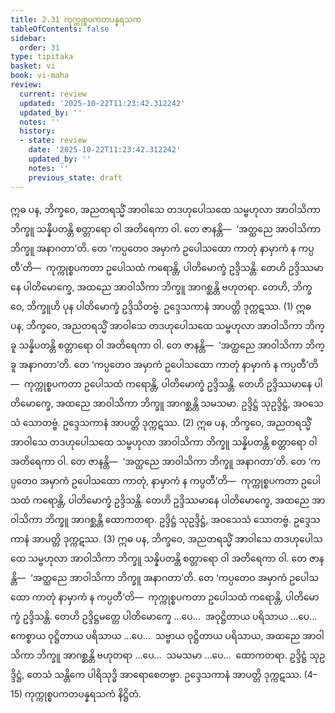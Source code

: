 ```yaml
---
title: 2.31 ကုက္ကုစ္စပကတပန္နရသက
tableOfContents: false
sidebar:
  order: 31
type: tipitaka
basket: vi
book: vi-maha
review:
  current: review
  updated: '2025-10-22T11:23:42.312242'
  updated_by: ''
  notes: ''
  history:
  - state: review
    date: '2025-10-22T11:23:42.312242'
    updated_by: ''
    notes: ''
    previous_state: draft
---
```



<ReviewStatus review={frontmatter.review} showDetails={true} />

<HypothesisAnnotation frontmatter={frontmatter} />

<DynamicBreadcrumb />

<Division number="175" book="vi-maha" e="ch" v="3" p="178">

<Paragraph number="753" book="vi-maha">
ဣဓ ပန, ဘိက္ခဝေ, အညတရသ္မိံ အာဝါသေ တဒဟုပေါသထေ သမ္ဗဟုလာ အာဝါသိကာ ဘိက္ခူ သန္နိပတန္တိ စတ္တာရော ဝါ အတိရေကာ ဝါ. တေ ဇာနန္တိ—  ‘အတ္ထညေ အာဝါသိကာ ဘိက္ခူ အနာဂတာ’တိ. တေ ‘ကပ္ပတေဝ အမှာကံ ဥပေါသထော ကာတုံ နာမှာကံ န ကပ္ပတီ’တိ—  ကုက္ကုစ္စပကတာ ဥပေါသထံ ကရောန္တိ, ပါတိမောက္ခံ ဥဒ္ဒိသန္တိ. တေဟိ ဥဒ္ဒိဿမာနေ ပါတိမောက္ခေ, အထညေ အာဝါသိကာ ဘိက္ခူ အာဂစ္ဆန္တိ ဗဟုတရာ. တေဟိ, ဘိက္ခဝေ, ဘိက္ခူဟိ ပုန ပါတိမောက္ခံ ဥဒ္ဒိသိတဗ္ဗံ. ဥဒ္ဒေသကာနံ အာပတ္တိ ဒုက္ကဋဿ. (1)
</Paragraph>

<Paragraph number="754" book="vi-maha">
ဣဓ ပန, ဘိက္ခဝေ, အညတရသ္မိံ အာဝါသေ တဒဟုပေါသထေ သမ္ဗဟုလာ အာဝါသိကာ ဘိက္ခူ သန္နိပတန္တိ စတ္တာရော ဝါ အတိရေကာ ဝါ. တေ ဇာနန္တိ—  ‘အတ္ထညေ အာဝါသိကာ ဘိက္ခူ အနာဂတာ’တိ. တေ ‘ကပ္ပတေဝ အမှာကံ ဥပေါသထော ကာတုံ နာမှာကံ န ကပ္ပတီ’တိ—  ကုက္ကုစ္စပကတာ ဥပေါသထံ ကရောန္တိ, ပါတိမောက္ခံ ဥဒ္ဒိသန္တိ. တေဟိ ဥဒ္ဒိဿမာနေ ပါတိမောက္ခေ, အထညေ အာဝါသိကာ ဘိက္ခူ အာဂစ္ဆန္တိ သမသမာ. ဥဒ္ဒိဋ္ဌံ သုဥဒ္ဒိဋ္ဌံ, အဝသေသံ သောတဗ္ဗံ. ဥဒ္ဒေသကာနံ အာပတ္တိ ဒုက္ကဋဿ. (2)
</Paragraph>

<Paragraph number="755" book="vi-maha">
ဣဓ ပန, ဘိက္ခဝေ, အညတရသ္မိံ အာဝါသေ တဒဟုပေါသထေ သမ္ဗဟုလာ အာဝါသိကာ ဘိက္ခူ သန္နိပတန္တိ စတ္တာရော ဝါ အတိရေကာ ဝါ. တေ ဇာနန္တိ—  ‘အတ္ထညေ အာဝါသိကာ ဘိက္ခူ အနာဂတာ’တိ. တေ ‘ကပ္ပတေဝ အမှာကံ ဥပေါသထော ကာတုံ, နာမှာကံ န ကပ္ပတီ’တိ—  ကုက္ကုစ္စပကတာ ဥပေါသထံ ကရောန္တိ, ပါတိမောက္ခံ ဥဒ္ဒိသန္တိ. တေဟိ ဥဒ္ဒိဿမာနေ ပါတိမောက္ခေ, အထညေ အာဝါသိကာ ဘိက္ခူ အာဂစ္ဆန္တိ ထောကတရာ. ဥဒ္ဒိဋ္ဌံ သုဥဒ္ဒိဋ္ဌံ, အဝသေသံ သောတဗ္ဗံ. ဥဒ္ဒေသကာနံ အာပတ္တိ ဒုက္ကဋဿ. (3)
</Paragraph>

<Paragraph number="756" book="vi-maha">
ဣဓ ပန, ဘိက္ခဝေ, အညတရသ္မိံ အာဝါသေ တဒဟုပေါသထေ သမ္ဗဟုလာ အာဝါသိကာ ဘိက္ခူ သန္နိပတန္တိ စတ္တာရော ဝါ အတိရေကာ ဝါ. တေ ဇာနန္တိ—  ‘အတ္ထညေ အာဝါသိကာ ဘိက္ခူ အနာဂတာ’တိ. တေ ‘ကပ္ပတေဝ အမှာကံ ဥပေါသထော ကာတုံ နာမှာကံ န ကပ္ပတီ’တိ—  ကုက္ကုစ္စပကတာ ဥပေါသထံ ကရောန္တိ, ပါတိမောက္ခံ ဥဒ္ဒိသန္တိ. တေဟိ ဥဒ္ဒိဋ္ဌမတ္တေ ပါတိမောက္ခေ …ပေ…  အဝုဋ္ဌိတာယ ပရိသာယ …ပေ…  ဧကစ္စာယ ဝုဋ္ဌိတာယ ပရိသာယ …ပေ…  သဗ္ဗာယ ဝုဋ္ဌိတာယ ပရိသာယ, အထညေ အာဝါသိကာ ဘိက္ခူ အာဂစ္ဆန္တိ ဗဟုတရာ …ပေ…  သမသမာ …ပေ…  ထောကတရာ. ဥဒ္ဒိဋ္ဌံ သုဥဒ္ဒိဋ္ဌံ, တေသံ သန္တိကေ ပါရိသုဒ္ဓိ အာရောစေတဗ္ဗာ. ဥဒ္ဒေသကာနံ အာပတ္တိ ဒုက္ကဋဿ. (4–15)

</Paragraph>
</Division>

<Paragraph number="757" type="center" book="vi-maha">
ကုက္ကုစ္စပကတပန္နရသကံ နိဋ္ဌိတံ.
</Paragraph>